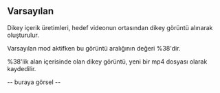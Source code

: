 ## Varsayılan

Dikey içerik üretimleri, hedef videonun ortasından dikey görüntü alınarak oluşturulur.

Varsayılan mod aktifken bu görüntü aralığının değeri %38'dir. 

%38'lik alan içerisinde olan dikey görüntü, yeni bir mp4 dosyası olarak kaydedilir.

-- buraya görsel --